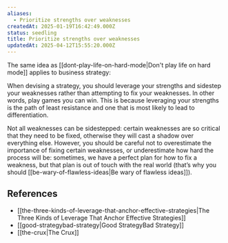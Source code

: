 ```yaml
---
aliases:
  - Prioritize strengths over weaknesses
createdAt: 2025-01-19T16:42:49.000Z
status: seedling
title: Prioritize strengths over weaknesses
updatedAt: 2025-04-12T15:55:20.000Z
---
```

The same idea as [[dont-play-life-on-hard-mode|Don't play life on hard mode]] applies to business strategy:

When devising a strategy, you should leverage your strengths and sidestep your weaknesses rather than attempting to fix your weaknesses. In other words, play games you can win. This is because leveraging your strengths is the path of least resistance and one that is most likely to lead to differentiation.

Not all weaknesses can be sidestepped: certain weaknesses are so critical that they need to be fixed, otherwise they will cast a shadow over everything else. However, you should be careful not to overestimate the importance of fixing certain weaknesses, or underestimate how hard the process will be: sometimes, we have a perfect plan for how to fix a weakness, but that plan is out of touch with the real world (that’s why you should [[be-wary-of-flawless-ideas|Be wary of flawless ideas]]).

## References

- [[the-three-kinds-of-leverage-that-anchor-effective-strategies|The Three Kinds of Leverage That Anchor Effective Strategies]]
- [[good-strategybad-strategy|Good StrategyBad Strategy]]
- [[the-crux|The Crux]]
